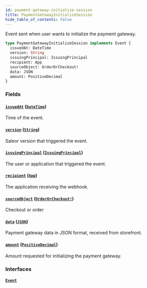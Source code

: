 ```yaml
---
id: payment-gateway-initialize-session
title: PaymentGatewayInitializeSession
hide_table_of_contents: false
---
```


Event sent when user wants to initialize the payment gateway.

```graphql
type PaymentGatewayInitializeSession implements Event {
  issuedAt: DateTime
  version: String
  issuingPrincipal: IssuingPrincipal
  recipient: App
  sourceObject: OrderOrCheckout!
  data: JSON
  amount: PositiveDecimal
}
```

### Fields

#### [`issuedAt`](#) ([`DateTime`](../../../developer/api-reference/scalars/date-time))

Time of the event.

#### [`version`](#) ([`String`](../../../developer/api-reference/scalars/string))

Saleor version that triggered the event.

#### [`issuingPrincipal`](#) ([`IssuingPrincipal`](../../../developer/api-reference/unions/issuing-principal))

The user or application that triggered the event.

#### [`recipient`](#) ([`App`](../../../developer/api-reference/objects/app))

The application receiving the webhook.

#### [`sourceObject`](#) ([`OrderOrCheckout!`](../../../developer/api-reference/unions/order-or-checkout))

Checkout or order

#### [`data`](#) ([`JSON`](../../../developer/api-reference/scalars/json))

Payment gateway data in JSON format, received from storefront.

#### [`amount`](#) ([`PositiveDecimal`](../../../developer/api-reference/scalars/positive-decimal))

Amount requested for initializing the payment gateway.

### Interfaces

#### [`Event`](../../../developer/api-reference/interfaces/event)
